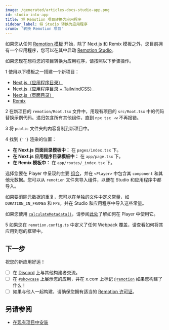 ```yaml
---
image: /generated/articles-docs-studio-app.png
id: studio-into-app
title: 将 Remotion 项目转换为应用程序
sidebar_label: 将 Studio 转换为应用程序
crumb: '转换 Remotion 项目'
---
```


如果您从任何 [Remotion 模板](/templates) 开始，除了 Next.js 和 Remix 模板之外，您目前拥有一个应用程序，您可以在其中启动 [Remotion Studio](/docs/terminology/studio)。

如果您现在想将您的项目转换为应用程序，请按照以下步骤操作。

<Step>1</Step> 使用以下模板之一搭建一个新项目：

- [Next.js（应用程序目录）](/templates/next)
- [Next.js（应用程序目录 + TailwindCSS）](/templates/next-tailwind)
- [Next.js（页面目录）](/templates/next-pages-dir)
- [Remix](/templates/remix)

<Step>2</Step> 在新项目的 <code>remotion/Root.tsx</code> 文件中，用现有项目的 <code>src/Root.tsx</code> 中的代码替换示例代码。递归包含所有其他组件，直到 <code>npx tsc -w</code> 不再报错。

<Step>3</Step> 将 <code>public</code> 文件夹的内容复制到新项目中。

<Step>4</Step> 找到 <code>{'<Player>'}</code> 渲染的位置：
<ul>
	<li>
		<strong>在 Next.js 页面目录模板中：</strong> 在 <code>pages/index.tsx</code> 下。
	</li>
	<li>
		<strong>在 Next.js 应用程序目录模板中：</strong> 在 <code>app/page.tsx</code> 下。
	</li>
	<li>
		<strong>在 Remix 模板中：</strong> 在 <code>app/routes/_index.tsx</code> 下。
	</li>
</ul>

选择您要在 Player 中呈现的主要 [组合](/docs/terminology/composition)，并在 <code>&lt;Player&gt;</code> 中包含其 <code>component</code> 和其他元数据。您可以从 <code>remotion</code> 文件夹导入组件，以便在 Studio 和应用程序中都导入。

如果要消除元数据的重复，您可以在单独的文件中定义常量，如 `DURATION_IN_FRAMES` 和 `FPS`，并在 Studio 和应用程序中导入这些常量。

如果您使用 [`calculateMetadata()`](/docs/dynamic-metadata#with-the-player)，请参阅[此处](/docs/dynamic-metadata#with-the-player)了解如何在 Player 中使用它。

<Step>5</Step> 如果您在 <code>remotion.config.ts</code> 中定义了任何 Webpack 覆盖，请查看如何将其应用到您的框架中。

## 下一步

祝您的新应用好运！

- [ ] 在 [Discord](https://remotion.dev/discord) 上与其他构建者交流。
- [ ] 在 [`#showcase`](https://remotion.dev/discord) 上展示您的应用，并在 x.com 上标记 [`@remotion`](https://x.com/remotion) 如果您构建了什么！
- [ ] 如果与他人一起构建，请确保您拥有适当的 [Remotion 许可证](/docs/license)。

## 另请参阅

- [在现有项目中安装](/docs/brownfield) 
